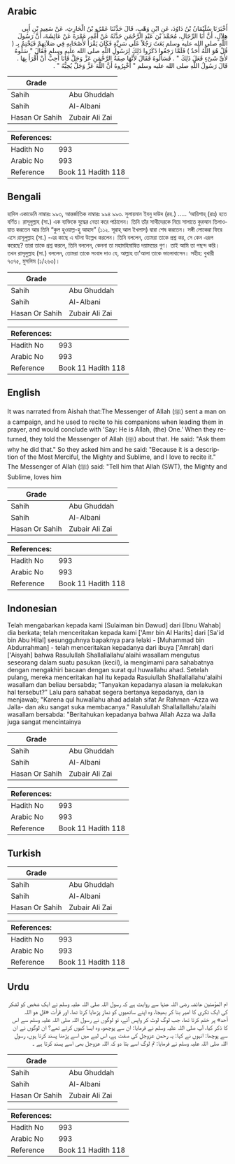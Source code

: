 ## Arabic


<div dir="rtl" lang="ar" style={{fontSize:'larger',backgroundColor:'#f8f9fa',padding:20}}>
أَخْبَرَنَا سُلَيْمَانُ بْنُ دَاوُدَ، عَنِ ابْنِ وَهْبٍ، قَالَ حَدَّثَنَا عَمْرُو بْنُ الْحَارِثِ، عَنْ سَعِيدِ بْنِ أَبِي هِلاَلٍ، أَنَّ أَبَا الرِّجَالِ، مُحَمَّدَ بْنَ عَبْدِ الرَّحْمَنِ حَدَّثَهُ عَنْ أُمِّهِ، عَمْرَةَ عَنْ عَائِشَةَ، أَنَّ رَسُولَ اللَّهِ صلى الله عليه وسلم بَعَثَ رَجُلاً عَلَى سَرِيَّةٍ فَكَانَ يَقْرَأُ لأَصْحَابِهِ فِي صَلاَتِهِمْ فَيَخْتِمُ بِـ ‏(‏ قُلْ هُوَ اللَّهُ أَحَدٌ ‏)‏ فَلَمَّا رَجَعُوا ذَكَرُوا ذَلِكَ لِرَسُولِ اللَّهِ صلى الله عليه وسلم فَقَالَ ‏"‏ سَلُوهُ لأَىِّ شَىْءٍ فَعَلَ ذَلِكَ ‏"‏ ‏.‏ فَسَأَلُوهُ فَقَالَ لأَنَّهَا صِفَةُ الرَّحْمَنِ عَزَّ وَجَلَّ فَأَنَا أُحِبُّ أَنْ أَقْرَأَ بِهَا ‏.‏ قَالَ رَسُولُ اللَّهِ صلى الله عليه وسلم ‏"‏ أَخْبِرُوهُ أَنَّ اللَّهَ عَزَّ وَجَلَّ يُحِبُّهُ ‏"‏ ‏.‏
</div>
<div style={{backgroundColor:'#f8f9fa',padding:20, marginBottom: 10}}><table> <thead> <tr> <th>Grade</th> <th></th> </tr> </thead> <tbody> <tr><td>Sahih</td><td>Abu Ghuddah</td></tr><tr><td>Sahih</td><td>Al-Albani</td></tr><tr><td>Hasan Or Sahih</td><td>Zubair Ali Zai</td></tr></tbody></table><table> <thead> <tr> <th>References:</th> <th></th> </tr> </thead> <tbody><tr><td>Hadith No</td><td>993</td></tr><tr><td>Arabic No</td><td>993</td></tr><tr><td>Reference</td><td>Book 11 Hadith 118</td></tr></tbody></table></div>

## Bengali


<div dir="ltr" lang="bn" style={{fontSize:'larger',backgroundColor:'#f8f9fa',padding:20}}>
হাদিস একাডেমি নাম্বারঃ ৯৯৩, আন্তর্জাতিক নাম্বারঃ ৯৯৪ ৯৯৩. সুলায়মান ইবনু দাউদ (রহ.) ..... ‘আয়িশাহ্ (রাঃ) হতে বর্ণিত। রাসূলুল্লাহ (সা.) এক ব্যক্তিকে যুদ্ধের নেতা করে পাঠালেন। তিনি তাঁর সাথীদেরকে নিয়ে সালাতে কুরআন তিলাওয়াত করতেন আর তিনি “কুল হুওয়াল্ল-হু আহাদ” (১১২. সূরাহ্ আল ইখলাস) দ্বারা শেষ করতেন। সঙ্গী লোকেরা ফিরে এসে রাসূলুল্লাহ (সা.) -এর কাছে এ ঘটনা উল্লেখ করলেন। তিনি বললেন, তোমরা তাকে প্রশ্ন কর, সে কেন এরূপ করেছে? তারা তাকে প্রশ্ন করলে, তিনি বললেন, কেননা তা মহামহিমান্বিত দয়াময়ের গুণ। তাই আমি তা পছন্দ করি। তখন রাসূলুল্লাহ (সা.) বললেন, তোমরা তাকে সংবাদ দাও যে, আল্লাহ তা'আলা তাকে ভালোবাসেন। সহীহ: বুখারী ৭৩৭৫, মুসলিম (১/২৬৩)।
</div>
<div style={{backgroundColor:'#f8f9fa',padding:20, marginBottom: 10}}><table> <thead> <tr> <th>Grade</th> <th></th> </tr> </thead> <tbody> <tr><td>Sahih</td><td>Abu Ghuddah</td></tr><tr><td>Sahih</td><td>Al-Albani</td></tr><tr><td>Hasan Or Sahih</td><td>Zubair Ali Zai</td></tr></tbody></table><table> <thead> <tr> <th>References:</th> <th></th> </tr> </thead> <tbody><tr><td>Hadith No</td><td>993</td></tr><tr><td>Arabic No</td><td>993</td></tr><tr><td>Reference</td><td>Book 11 Hadith 118</td></tr></tbody></table></div>

## English


<div dir="ltr" lang="en" style={{fontSize:'larger',backgroundColor:'#f8f9fa',padding:20}}>
It was narrated from Aishah that:The Messenger of Allah (ﷺ) sent a man on a campaign, and he used to recite to his companions when leading them in prayer, and would conclude with 'Say: He is Allah, (the) One.' When they returned, they told the Messenger of Allah (ﷺ) about that. He said: "Ask them why he did that." So they asked him and he said: "Because it is a description of the Most Merciful, the Mighty and Sublime, and I love to recite it." The Messenger of Allah (ﷺ) said: "Tell him that Allah (SWT), the Mighty and Sublime, loves him
</div>
<div style={{backgroundColor:'#f8f9fa',padding:20, marginBottom: 10}}><table> <thead> <tr> <th>Grade</th> <th></th> </tr> </thead> <tbody> <tr><td>Sahih</td><td>Abu Ghuddah</td></tr><tr><td>Sahih</td><td>Al-Albani</td></tr><tr><td>Hasan Or Sahih</td><td>Zubair Ali Zai</td></tr></tbody></table><table> <thead> <tr> <th>References:</th> <th></th> </tr> </thead> <tbody><tr><td>Hadith No</td><td>993</td></tr><tr><td>Arabic No</td><td>993</td></tr><tr><td>Reference</td><td>Book 11 Hadith 118</td></tr></tbody></table></div>

## Indonesian


<div dir="ltr" lang="id" style={{fontSize:'larger',backgroundColor:'#f8f9fa',padding:20}}>
Telah mengabarkan kepada kami [Sulaiman bin Dawud] dari [Ibnu Wahab] dia berkata; telah menceritakan kepada kami ['Amr bin Al Harits] dari [Sa'id bin Abu Hilal] sesungguhnya bapaknya para lelaki - [Muhammad bin Abdurrahman] - telah menceritakan kepadanya dari ibuya ['Amrah] dari ['Aisyah] bahwa Rasulullah Shallallallahu'alaihi wasallam mengutus seseorang dalam suatu pasukan (kecil), ia mengimami para sahabatnya dengan mengakhiri bacaan dengan surat qul huwallahu ahad. Setelah pulang, mereka menceritakan hal itu kepada Rasuiullah Shallallallahu'alaihi wasallam dan beliau bersabda; "Tanyakan kepadanya alasan ia melakukan hal tersebut?" Lalu para sahabat segera bertanya kepadanya, dan ia menjawab; "Karena qul huwallahu ahad adalah sifat Ar Rahman -Azza wa Jalla- dan aku sangat suka membacanya." Rasulullah Shallallallahu'alaihi wasallam bersabda: "Beritahukan kepadanya bahwa Allah Azza wa Jalla juga sangat mencintainya
</div>
<div style={{backgroundColor:'#f8f9fa',padding:20, marginBottom: 10}}><table> <thead> <tr> <th>Grade</th> <th></th> </tr> </thead> <tbody> <tr><td>Sahih</td><td>Abu Ghuddah</td></tr><tr><td>Sahih</td><td>Al-Albani</td></tr><tr><td>Hasan Or Sahih</td><td>Zubair Ali Zai</td></tr></tbody></table><table> <thead> <tr> <th>References:</th> <th></th> </tr> </thead> <tbody><tr><td>Hadith No</td><td>993</td></tr><tr><td>Arabic No</td><td>993</td></tr><tr><td>Reference</td><td>Book 11 Hadith 118</td></tr></tbody></table></div>

## Turkish


<div dir="ltr" lang="tr" style={{fontSize:'larger',backgroundColor:'#f8f9fa',padding:20}}>

</div>
<div style={{backgroundColor:'#f8f9fa',padding:20, marginBottom: 10}}><table> <thead> <tr> <th>Grade</th> <th></th> </tr> </thead> <tbody> <tr><td>Sahih</td><td>Abu Ghuddah</td></tr><tr><td>Sahih</td><td>Al-Albani</td></tr><tr><td>Hasan Or Sahih</td><td>Zubair Ali Zai</td></tr></tbody></table><table> <thead> <tr> <th>References:</th> <th></th> </tr> </thead> <tbody><tr><td>Hadith No</td><td>993</td></tr><tr><td>Arabic No</td><td>993</td></tr><tr><td>Reference</td><td>Book 11 Hadith 118</td></tr></tbody></table></div>

## Urdu


<div dir="rtl" lang="ur" style={{fontSize:'larger',backgroundColor:'#f8f9fa',padding:20}}>
ام المؤمنین عائشہ رضی اللہ عنہا سے روایت ہے کہ رسول اللہ صلی اللہ علیہ وسلم نے ایک شخص کو لشکر کی ایک ٹکری کا امیر بنا کر بھیجا، وہ اپنے ساتھیوں کو نماز پڑھایا کرتا تھا، اور قرأت «‏قل هو اللہ أحد» پر ختم کرتا تھا، جب لوگ لوٹ کر واپس آئے، تو لوگوں نے رسول اللہ صلی اللہ علیہ وسلم سے اس کا ذکر کیا، آپ صلی اللہ علیہ وسلم نے فرمایا: ان سے پوچھو، وہ ایسا کیوں کرتے تھے؟ ان لوگوں نے ان سے پوچھا: انہوں نے کہا: یہ رحمن عزوجل کی صفت ہے، اس لیے میں اسے پڑھنا پسند کرتا ہوں، رسول اللہ صلی اللہ علیہ وسلم نے فرمایا: تم لوگ اسے بتا دو کہ اللہ عزوجل بھی اسے پسند کرتا ہے ۔
</div>
<div style={{backgroundColor:'#f8f9fa',padding:20, marginBottom: 10}}><table> <thead> <tr> <th>Grade</th> <th></th> </tr> </thead> <tbody> <tr><td>Sahih</td><td>Abu Ghuddah</td></tr><tr><td>Sahih</td><td>Al-Albani</td></tr><tr><td>Hasan Or Sahih</td><td>Zubair Ali Zai</td></tr></tbody></table><table> <thead> <tr> <th>References:</th> <th></th> </tr> </thead> <tbody><tr><td>Hadith No</td><td>993</td></tr><tr><td>Arabic No</td><td>993</td></tr><tr><td>Reference</td><td>Book 11 Hadith 118</td></tr></tbody></table></div>
